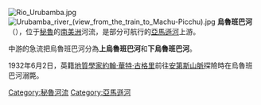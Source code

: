 [[Image:Rio_Urubamba.jpg|thumb]]
[[File:Urubamba_river_(view_from_the_train_to_Machu-Picchu).jpg|thumb]]
'''烏魯班巴河'''（{{lang-es|Río Urubamba}}），位于[[秘魯|秘魯]]的[[南美洲|南美洲]]河流，是部分可航行的[[亞馬遜河|亞馬遜河]]上游。

中游的急流把烏魯班巴河分為'''上烏魯班巴河'''和'''下烏魯班巴河'''。

1932年6月2日，英籍[[地質學|地質學家]][[約翰·華特·古格里|約翰·華特·古格里]]前往[[安第斯山脈|安第斯山脈]]探險時在烏魯班巴河溺斃。

{{Coord|11|33|16|S|73|8|54.9|W|display=title}}
{{normdaten}}
{{DEFAULTSORT:Urubamba}}
[[Category:秘魯河流|Category:秘魯河流]]
[[Category:亞馬遜河|Category:亞馬遜河]]
{{peru-geo-stub}}
